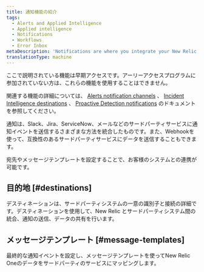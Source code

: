 ```yaml
---
title: 通知機能の紹介
tags:
  - Alerts and Applied Intelligence
  - Applied intelligence
  - Notifications
  - Workflows
  - Error Inbox
metaDescription: 'Notifications are where you integrate your New Relic One data with third-party services, such as Slack, Email, Jira, and ServiceNow.'
translationType: machine
---
```


<Callout title="アーリーアクセス">
  ここで説明されている機能は早期アクセスです。アーリーアクセスプログラムに参加されていない方は、これらの機能を使用することはできません。

  関連する機能の詳細については、 [Alerts notification channels](/docs/alerts-applied-intelligence/new-relic-alerts/alert-notifications/notification-channels-control-where-send-alerts) 、 [Incident Intelligence destinations](/docs/alerts-applied-intelligence/applied-intelligence/incident-intelligence/incident-intelligence-destination-examples/) 、 [Proactive Detection notifications](/docs/alerts-applied-intelligence/applied-intelligence/proactive-detection/proactive-detection-applied-intelligence/#set-up) のドキュメントを参照してください。
</Callout>

通知は、Slack、Jira、ServiceNow、メールなどのサードパーティサービスに通知イベントを送信するさまざまな方法を統合したものです。また、Webhookを使って、互換性のあるサードパーティサービスにデータを送信することもできます。

宛先やメッセージテンプレートを設定することで、お客様のシステムとの連携が可能です。

## 目的地 [#destinations]

デスティネーションは、サードパーティシステムの一意の識別子と接続の詳細です。デスティネーションを使用して、New Relic とサードパーティシステム間の統合、通知の送信、データの共有を行います。

## メッセージテンプレート [#message-templates]

最終的な通知イベントを設定し、メッセージテンプレートを使ってNew Relic Oneのデータをサードパーティのサービスにマッピングします。